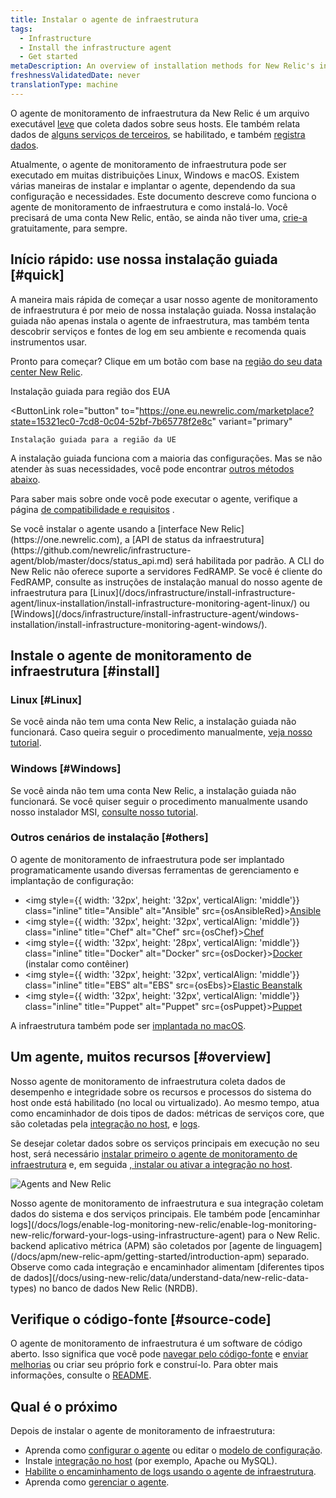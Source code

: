 ```yaml
---
title: Instalar o agente de infraestrutura
tags:
  - Infrastructure
  - Install the infrastructure agent
  - Get started
metaDescription: An overview of installation methods for New Relic's infrastructure monitoring agent and infrastructure integrations.
freshnessValidatedDate: never
translationType: machine
---
```








O agente de monitoramento de infraestrutura da New Relic é um arquivo executável [leve](/docs/infrastructure/new-relic-infrastructure/getting-started/infrastructure-agent-performance-overhead) que coleta dados sobre seus hosts. Ele também relata dados de [alguns serviços de terceiros](/docs/infrastructure/host-integrations/installation/install-infrastructure-host-integrations), se habilitado, e também [registra dados](/docs/logs/enable-log-monitoring-new-relic/enable-log-monitoring-new-relic/forward-your-logs-using-infrastructure-agent).

Atualmente, o agente de monitoramento de infraestrutura pode ser executado em muitas distribuições Linux, Windows e macOS. Existem várias maneiras de instalar e implantar o agente, dependendo da sua configuração e necessidades. Este documento descreve como funciona o agente de monitoramento de infraestrutura e como instalá-lo. Você precisará de uma conta New Relic, então, se ainda não tiver uma, [crie-a](https://newrelic.com/signup) gratuitamente, para sempre.

## Início rápido: use nossa instalação guiada [#quick]

A maneira mais rápida de começar a usar nosso agente de monitoramento de infraestrutura é por meio de nossa instalação guiada. Nossa instalação guiada não apenas instala o agente de infraestrutura, mas também tenta descobrir serviços e fontes de log em seu ambiente e recomenda quais instrumentos usar.

Pronto para começar? Clique em um botão com base na [região do seu data center New Relic](/docs/accounts/accounts-billing/account-setup/choose-your-data-center).

<ButtonGroup>
  <ButtonLink
    role="button"
    to="https://one.newrelic.com/marketplace?state=15321ec0-7cd8-0c04-52bf-7b65778f2e8c"
    variant="primary"
  >
    Instalação guiada para região dos EUA
  </ButtonLink>

  <ButtonLink
    role="button"
    to="https://one.eu.newrelic.com/marketplace?state=15321ec0-7cd8-0c04-52bf-7b65778f2e8c"
    variant="primary"
  >
    Instalação guiada para a região da UE
  </ButtonLink>
</ButtonGroup>

A instalação guiada funciona com a maioria das configurações. Mas se não atender às suas necessidades, você pode encontrar [outros métodos abaixo](#install).

Para saber mais sobre onde você pode executar o agente, verifique a página [de compatibilidade e requisitos](/docs/infrastructure/infrastructure-monitoring/get-started/compatibility-requirements-infrastructure-agent) .

<Callout variant="important">
  Se você instalar o agente usando a [interface New Relic](https://one.newrelic.com), a [API de status da infraestrutura](https://github.com/newrelic/infrastructure-agent/blob/master/docs/status_api.md) será habilitada por padrão.
</Callout>

<Callout variant="important">
  A CLI do New Relic não oferece suporte a servidores FedRAMP. Se você é cliente do FedRAMP, consulte as instruções de instalação manual do nosso agente de infraestrutura para [Linux](/docs/infrastructure/install-infrastructure-agent/linux-installation/install-infrastructure-monitoring-agent-linux/) ou [Windows](/docs/infrastructure/install-infrastructure-agent/windows-installation/install-infrastructure-monitoring-agent-windows/).
</Callout>

## Instale o agente de monitoramento de infraestrutura [#install]

### Linux [#Linux]

Se você ainda não tem uma conta New Relic, a instalação guiada não funcionará. Caso queira seguir o procedimento manualmente, [veja nosso tutorial](/docs/infrastructure/install-infrastructure-agent/linux-installation/install-infrastructure-monitoring-agent-linux/).

### Windows [#Windows]

Se você ainda não tem uma conta New Relic, a instalação guiada não funcionará. Se você quiser seguir o procedimento manualmente usando nosso instalador MSI, [consulte nosso tutorial](/docs/infrastructure/install-configure-manage-infrastructure/windows-installation/install-infrastructure-windows-server-using-msi-installer).

### Outros cenários de instalação [#others]

O agente de monitoramento de infraestrutura pode ser implantado programaticamente usando diversas ferramentas de gerenciamento e implantação de configuração:

* <img style={{ width: '32px', height: '32px', verticalAlign: 'middle'}} class="inline" title="Ansible" alt="Ansible" src={osAnsibleRed}>[Ansible](/docs/infrastructure/new-relic-infrastructure/config-management-tools/configure-new-relic-infrastructure-using-ansible)</img>
* <img style={{ width: '32px', height: '32px', verticalAlign: 'middle'}} class="inline" title="Chef" alt="Chef" src={osChef}>[Chef](/docs/infrastructure/new-relic-infrastructure/config-management-tools/configure-new-relic-infrastructure-using-chef)</img>
* <img style={{ width: '32px', height: '28px', verticalAlign: 'middle'}} class="inline" title="Docker" alt="Docker" src={osDocker}>[Docker](/docs/infrastructure/install-infrastructure-agent/linux-installation/docker-container-infrastructure-monitoring) (instalar como contêiner)</img>
* <img style={{ width: '32px', height: '32px', verticalAlign: 'middle'}} class="inline" title="EBS" alt="EBS" src={osEbs}>[Elastic Beanstalk](/docs/infrastructure/install-infrastructure-agent/config-management-tools/install-infrastructure-agent-aws-elastic-beanstalk)</img>
* <img style={{ width: '32px', height: '32px', verticalAlign: 'middle'}} class="inline" title="Puppet" alt="Puppet" src={osPuppet}>[Puppet](/docs/infrastructure/new-relic-infrastructure/config-management-tools/configure-new-relic-infrastructure-puppet)</img>

A infraestrutura também pode ser [implantada no macOS](/docs/infrastructure/install-infrastructure-agent/macos-installation/install-infrastructure-monitoring-agent-macos/).

<InstallFeedback/>

## Um agente, muitos recursos [#overview]

Nosso agente de monitoramento de infraestrutura coleta dados de desempenho e integridade sobre os recursos e processos do sistema do host onde está habilitado (no local ou virtualizado). Ao mesmo tempo, atua como encaminhador de dois tipos de dados: métricas de serviços core, que são coletadas pela [integração no host](/docs/integrations/host-integrations/getting-started/introduction-host-integrations), e [logs](/docs/logs/enable-log-monitoring-new-relic/enable-log-monitoring-new-relic/forward-your-logs-using-infrastructure-agent).

Se desejar coletar dados sobre os serviços principais em execução no seu host, será necessário [instalar primeiro o agente de monitoramento de infraestrutura](#install) e, em seguida [, instalar ou ativar a integração no host](/docs/integrations/host-integrations/installation/install-infrastructure-host-integrations).

<img
  title="Agents and New Relic"
  alt="Agents and New Relic"
  src={infrastructureAngetsandNr}
/>

<figcaption>
  Nosso agente de monitoramento de infraestrutura e sua integração coletam dados do sistema e dos serviços principais. Ele também pode [encaminhar logs](/docs/logs/enable-log-monitoring-new-relic/enable-log-monitoring-new-relic/forward-your-logs-using-infrastructure-agent) para o New Relic. backend aplicativo métrica (APM) são coletados por [agente de linguagem](/docs/apm/new-relic-apm/getting-started/introduction-apm) separado. Observe como cada integração e encaminhador alimentam [diferentes tipos de dados](/docs/using-new-relic/data/understand-data/new-relic-data-types) no banco de dados New Relic (NRDB).
</figcaption>

## Verifique o código-fonte [#source-code]

O agente de monitoramento de infraestrutura é um software de código aberto. Isso significa que você pode [navegar pelo código-fonte](https://github.com/newrelic/infrastructure-agent) e [enviar melhorias](https://github.com/newrelic/infrastructure-agent/blob/master/CONTRIBUTING.md) ou criar seu próprio fork e construí-lo. Para obter mais informações, consulte o [README](https://github.com/newrelic/infrastructure-agent/blob/master/README.md).

## Qual é o próximo

Depois de instalar o agente de monitoramento de infraestrutura:

* Aprenda como [configurar o agente](/docs/infrastructure/install-configure-infrastructure/configuration/configure-infrastructure-agent) ou editar o [modelo de configuração](https://github.com/newrelic/infrastructure-agent/blob/master/assets/examples/infrastructure/newrelic-infra-template.yml.example).
* Instale [integração no host](/docs/integrations/host-integrations/getting-started/introduction-host-integrations) (por exemplo, Apache ou MySQL).
* [Habilite o encaminhamento de logs usando o agente de infraestrutura](/docs/logs/enable-new-relic-logs/1-enable-logs/forward-your-logs-using-new-relic-infrastructure).
* Aprenda como [gerenciar o agente](/docs/infrastructure/install-infrastructure-agent/manage-your-agent).